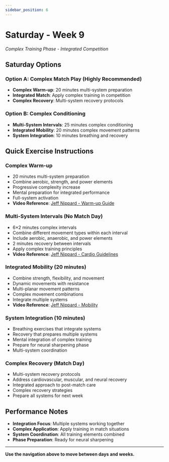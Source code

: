```yaml
---
sidebar_position: 6
---
```



<WorkoutNav weekNumber={9} />

# Saturday - Week 9

_Complex Training Phase - Integrated Competition_

## Saturday Options

### Option A: Complex Match Play (Highly Recommended)
- **Complex Warm-up**: 20 minutes multi-system preparation
- **Integrated Match**: Apply complex training in competition
- **Complex Recovery**: Multi-system recovery protocols

### Option B: Complex Conditioning
- **Multi-System Intervals**: 25 minutes complex conditioning
- **Integrated Mobility**: 20 minutes complex movement patterns
- **System Integration**: 10 minutes breathing and recovery

## Quick Exercise Instructions

### Complex Warm-up
- 20 minutes multi-system preparation
- Combine aerobic, strength, and power elements
- Progressive complexity increase
- Mental preparation for integrated performance
- Full-system activation
- **Video Reference**: [Jeff Nippard - Warm-up Guide](https://www.youtube.com/watch?v=8wPpK6xW9s8)

### Multi-System Intervals (No Match Day)
- 6×2 minutes complex intervals
- Combine different movement types within each interval
- Include aerobic, anaerobic, and power elements
- 2 minutes recovery between intervals
- Apply complex training principles
- **Video Reference**: [Jeff Nippard - Cardio Guidelines](https://www.youtube.com/watch?v=Kl0ht3ow8TQ)

### Integrated Mobility (20 minutes)
- Combine strength, flexibility, and movement
- Dynamic movements with resistance
- Multi-planar movement patterns
- Complex movement combinations
- Integrate multiple systems
- **Video Reference**: [Jeff Nippard - Mobility](https://www.youtube.com/watch?v=8wPpK6xW9s8)

### System Integration (10 minutes)
- Breathing exercises that integrate systems
- Recovery that prepares multiple systems
- Mental integration of complex training
- Prepare for neural sharpening phase
- Multi-system coordination

### Complex Recovery (Match Day)
- Multi-system recovery protocols
- Address cardiovascular, muscular, and neural recovery
- Integrated approach to post-match care
- Complex recovery strategies
- Prepare all systems for next week

## Performance Notes
- **Integration Focus**: Multiple systems working together
- **Complex Application**: Apply training in match situations
- **System Coordination**: All training elements combined
- **Phase Preparation**: Ready for neural sharpening

---

**Use the navigation above to move between days and weeks.**
